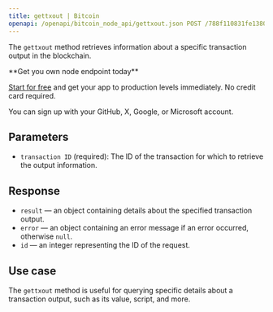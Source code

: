 ---
title: gettxout | Bitcoin
openapi: /openapi/bitcoin_node_api/gettxout.json POST /788f110831fe13808302bd79796d55e8
---

The `gettxout` method retrieves information about a specific transaction output in the blockchain.

<Check>
**Get you own node endpoint today**

[Start for free](https://console.chainstack.com/) and get your app to production levels immediately. No credit card required.

You can sign up with your GitHub, X, Google, or Microsoft account.
</Check>


## Parameters

* `transaction ID` (required): The ID of the transaction for which to retrieve the output information.

## Response

* `result` — an object containing details about the specified transaction output.
* `error` — an object containing an error message if an error occurred, otherwise `null`.
* `id` — an integer representing the ID of the request.

## Use case

The `gettxout` method is useful for querying specific details about a transaction output, such as its value, script, and more.
